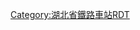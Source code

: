 <noinclude>{{BS-map
| title = 山坡站站线布置图
| map = </noinclude>
\\\CONTg\CONTg\~~[[京广铁路]][[上行线|上]]、[[下行线]][[丰台站]]方向
\\\STRg\STRf\
\\\ABZg2\STR!~STRc3\
\\\STR!~STRc1\ABZg+4\
\\\STR!~STRc2\ABZg3\
\\\ABZg+1\STR!~STRc4\
\\STRc2\ABZg3\ABZg2\STRc3
\\STR+1\STR!~STRc4\STR!~STRc1\STR+4
\\STR\STR\STR\STR
LSTR2+4\STRc3\STR\STR\STR\STR
STRc1\ABZ4+2f\STR!~STRc3\STR\STR\STR
\STR!~STRc1\ABZg+4\STR\STR\STR
\STR+BSl\STR+BSr\STR\STR\STR
\ENDEe+BSel\STR+BSr\STR\STR\STR
\BS\STR+BSr\STR\STR\STR
\BS\STR+BSr\STR\STR\STR
\BS\STR+BSr\STR\STR\STR
\BS\STR+BSr\STR\STR\STR
\BSr!~STRc2\ABZg3\STR\STR\STR
\BSr!~STR+1\STR!~STRc4\STR\STR\STR
\STR+BSr\STR\STR\STR\STR
\STR+BSr\STR\STR\STR\STR
\STR+BSr\STR\STR\STR\STR
\STR2\STR!~STRc3\STR\STR!~STRc2\STR3
\STRc1\ABZ2+4g\STR!~STRc3\ABZg+1\STRc4
\\STRc1\ABZg+4!~STRc2\ABZg3\
\\\ABZg+1\STR!~STRc4\
\\\ABZg2\STR!~STRc3\
\\\STR!~STRc1\ABZg+4\
\\\STRg\STRf\
\\\CONTf\CONTf\~~[[京广铁路]][[上行线|上]]、[[下行线]][[广州站]]方向
<noinclude>}}

{{Rdt intro|[[山坡站]]}}

[[Category:湖北省鐵路車站RDT]]
</noinclude>